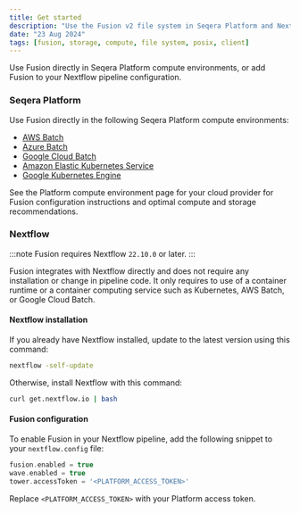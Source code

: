 ```yaml
---
title: Get started
description: "Use the Fusion v2 file system in Seqera Platform and Nextflow"
date: "23 Aug 2024"
tags: [fusion, storage, compute, file system, posix, client]
---
```


Use Fusion directly in Seqera Platform compute environments, or add Fusion to your Nextflow pipeline configuration.

### Seqera Platform

Use Fusion directly in the following Seqera Platform compute environments:
- [AWS Batch](https://docs.seqera.io/platform/latest/compute-envs/aws-batch)
- [Azure Batch](https://docs.seqera.io/platform/latest/compute-envs/azure-batch)
- [Google Cloud Batch](https://docs.seqera.io/platform/latest/compute-envs/google-cloud-batch)
- [Amazon Elastic Kubernetes Service](https://docs.seqera.io/platform/latest/compute-envs/eks)
- [Google Kubernetes Engine](https://docs.seqera.io/platform/latest/compute-envs/gke)

See the Platform compute environment page for your cloud provider for Fusion configuration instructions and optimal compute and storage recommendations. 

### Nextflow

:::note
Fusion requires Nextflow `22.10.0` or later.
:::

Fusion integrates with Nextflow directly and does not require any installation or change in pipeline code. It only requires to use of a container runtime or a container computing service such as Kubernetes, AWS Batch, or Google Cloud Batch.

#### Nextflow installation

If you already have Nextflow installed, update to the latest version using this command:

```bash
nextflow -self-update
```

Otherwise, install Nextflow with this command:

```bash
curl get.nextflow.io | bash
```

#### Fusion configuration

To enable Fusion in your Nextflow pipeline, add the following snippet to your `nextflow.config` file:

```groovy
fusion.enabled = true
wave.enabled = true
tower.accessToken = '<PLATFORM_ACCESS_TOKEN>'
```

Replace `<PLATFORM_ACCESS_TOKEN>` with your Platform access token.
